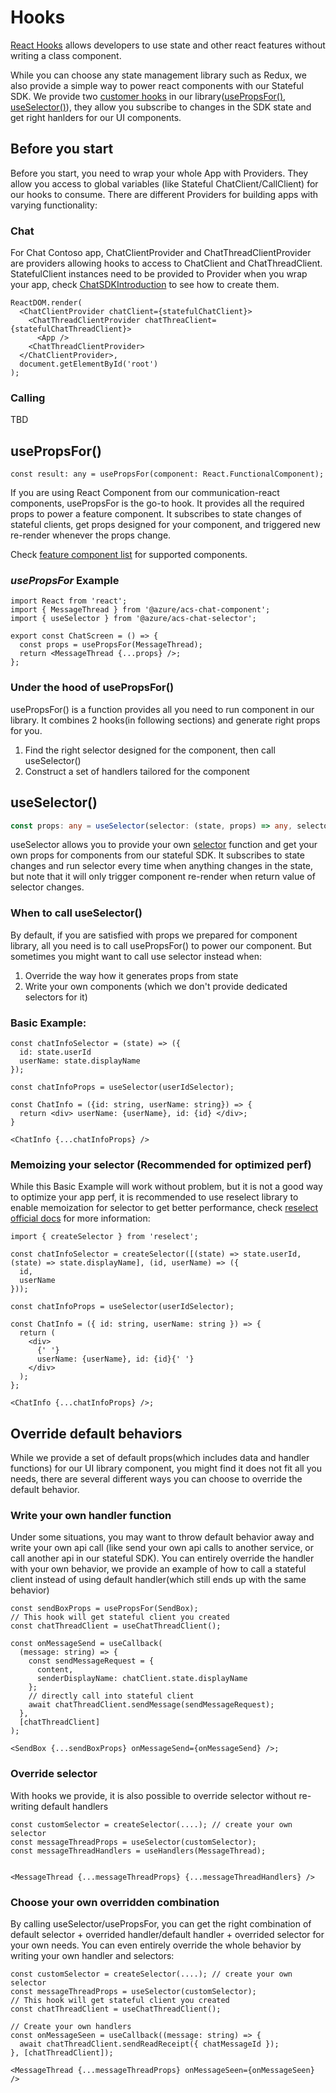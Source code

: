 
<Meta title="React Hooks" />

# Hooks

[React Hooks](https://reactjs.org/docs/hooks-intro.html) allows developers to use state and other react features without writing a class component.

While you can choose any state management library such as Redux, we also provide a simple way to power react components with our Stateful SDK. We provide two [customer hooks](https://reactjs.org/docs/hooks-custom.html) in our library([usePropsFor()](#usePropsFor), [useSelector()](#useSelector)), they allow you subscribe to changes in the SDK state and get right hanlders for our UI components.

## Before you start

Before you start, you need to wrap your whole App with Providers. They allow you access to global variables (like Stateful ChatClient/CallClient) for our hooks to consume. There are different Providers for building apps with varying functionality:

### Chat

For Chat Contoso app, ChatClientProvider and ChatThreadClientProvider are providers allowing hooks to access to ChatClient and ChatThreadClient. StatefulClient instances need to be provided to Provider when you wrap your app, check [ChatSDKIntroduction]() to see how to create them.

```tsx
ReactDOM.render(
  <ChatClientProvider chatClient={statefulChatClient}>
    <ChatThreadClientProvider chatThreaClient={statefulChatThreadClient}>
      <App />
    <ChatThreadClientProvider>
  </ChatClientProvider>,
  document.getElementById('root')
);
```

### Calling

TBD

## usePropsFor()

```tsx
const result: any = usePropsFor(component: React.FunctionalComponent);
```

If you are using React Component from our communication-react components, usePropsFor is the go-to hook. It provides all the required props to power a feature component. It subscribes to state changes of stateful clients, get props designed for your component, and triggered new re-render whenever the props change.

Check [feature component list]() for supported components.

### _usePropsFor_ Example <a name="usePropsFor"></a>

```tsx
import React from 'react';
import { MessageThread } from '@azure/acs-chat-component';
import { useSelector } from '@azure/acs-chat-selector';

export const ChatScreen = () => {
  const props = usePropsFor(MessageThread);
  return <MessageThread {...props} />;
};
```

### Under the hood of usePropsFor()

usePropsFor() is a function provides all you need to run component in our library. It combines 2 hooks(in following sections) and generate right props for you.

1. Find the right selector designed for the component, then call useSelector()
2. Construct a set of handlers tailored for the component

## useSelector()

```ts
const props: any = useSelector(selector: (state, props) => any, selectorProps: any);
```

useSelector allows you to provide your own [selector]() function and get your own props for components from our stateful SDK. It subscribes to state changes and run selector every time when anything changes in the state, but note that it will only trigger component re-render when return value of selector changes.

### When to call useSelector() <a name="useSelector"></a>

By default, if you are satisfied with props we prepared for component library, all you need is to call usePropsFor() to power our component. But sometimes you might want to call use selector instead when:

1. Override the way how it generates props from state
2. Write your own components (which we don't provide dedicated selectors for it)

### Basic Example:

```tsx
const chatInfoSelector = (state) => ({
  id: state.userId
  userName: state.displayName
});

const chatInfoProps = useSelector(userIdSelector);

const ChatInfo = ({id: string, userName: string}) => {
  return <div> userName: {userName}, id: {id} </div>;
}

<ChatInfo {...chatInfoProps} />
```

### Memoizing your selector (Recommended for optimized perf)

While this Basic Example will work without problem, but it is not a good way to optimize your app perf, it is recommended to use reselect library to enable memoization for selector to get better performance, check [reselect official docs](https://redux-toolkit.js.org/api/createSelector#createselector) for more information:

```tsx
import { createSelector } from 'reselect';

const chatInfoSelector = createSelector([(state) => state.userId, (state) => state.displayName], (id, userName) => ({
  id,
  userName
}));

const chatInfoProps = useSelector(userIdSelector);

const ChatInfo = ({ id: string, userName: string }) => {
  return (
    <div>
      {' '}
      userName: {userName}, id: {id}{' '}
    </div>
  );
};

<ChatInfo {...chatInfoProps} />;
```

## Override default behaviors

While we provide a set of default props(which includes data and handler functions) for our UI library component, you might find it does not fit all you needs, there are several different ways you can choose to override the default behavior.

### Write your own handler function

Under some situations, you may want to throw default behavior away and write your own api call (like send your own api calls to another service, or call another api in our stateful SDK). You can entirely override the handler with your own behavior, we provide an example of how to call a stateful client instead of using default handler(which still ends up with the same behavior)

```tsx
const sendBoxProps = usePropsFor(SendBox);
// This hook will get stateful client you created
const chatThreadClient = useChatThreadClient();

const onMessageSend = useCallback(
  (message: string) => {
    const sendMessageRequest = {
      content,
      senderDisplayName: chatClient.state.displayName
    };
    // directly call into stateful client
    await chatThreadClient.sendMessage(sendMessageRequest);
  },
  [chatThreadClient]
);

<SendBox {...sendBoxProps} onMessageSend={onMessageSend} />;
```

### Override selector

With hooks we provide, it is also possible to override selector without re-writing default handlers

```tsx
const customSelector = createSelector(....); // create your own selector
const messageThreadProps = useSelector(customSelector);
const messageThreadHandlers = useHandlers(MessageThread);


<MessageThread {...messageThreadProps} {...messageThreadHandlers} />
```

### Choose your own overridden combination

By calling useSelector/usePropsFor, you can get the right combination of default selector + overrided handler/default handler + overrided selector for your own needs. You can even entirely override the whole behavior by writing your own handler and selectors:

```tsx
const customSelector = createSelector(....); // create your own selector
const messageThreadProps = useSelector(customSelector);
// This hook will get stateful client you created
const chatThreadClient = useChatThreadClient();

// Create your own handlers
const onMessageSeen = useCallback((message: string) => {
  await chatThreadClient.sendReadReceipt({ chatMessageId });
}, [chatThreadClient]);

<MessageThread {...messageThreadProps} onMessageSeen={onMessageSeen} />
```

